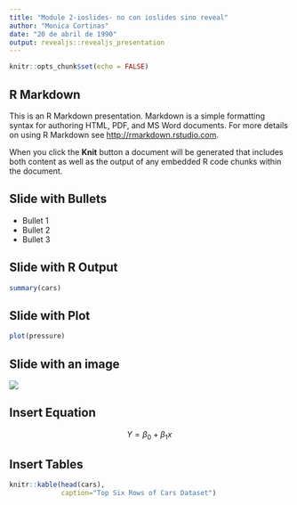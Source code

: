 ```yaml
---
title: "Module 2-ioslides- no con ioslides sino reveal"
author: "Monica Cortinas"
date: "20 de abril de 1990"
output: revealjs::revealjs_presentation
---
```


```r
knitr::opts_chunk$set(echo = FALSE)
```

## R Markdown

This is an R Markdown presentation. Markdown is a simple formatting syntax for authoring HTML, PDF, and MS Word documents. For more details on using R Markdown see <http://rmarkdown.rstudio.com>.

When you click the **Knit** button a document will be generated that includes both content as well as the output of any embedded R code chunks within the document.

## Slide with Bullets

- Bullet 1
- Bullet 2
- Bullet 3

## Slide with R Output

```r
summary(cars)
```

## Slide with Plot

```r
plot(pressure)
```

## Slide with an image {.flexbox .vcenter}

![](images\sunstar.png)

## Insert Equation

$$ Y=\beta_0+\beta_1x $$

## Insert Tables

```r
knitr::kable(head(cars),
             caption="Top Six Rows of Cars Dataset")
```
